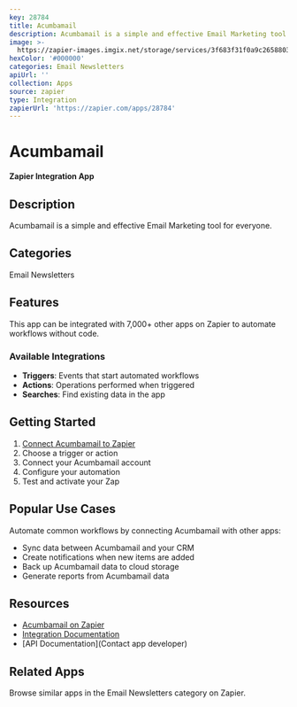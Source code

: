 ```yaml
---
key: 28784
title: Acumbamail
description: Acumbamail is a simple and effective Email Marketing tool for everyone.
image: >-
  https://zapier-images.imgix.net/storage/services/3f683f31f0a9c2658803bf5f4501f982.png?auto=format%2Ccompress&ixlib=python-3.0.0&q=50
hexColor: '#000000'
categories: Email Newsletters
apiUrl: ''
collection: Apps
source: zapier
type: Integration
zapierUrl: 'https://zapier.com/apps/28784'
---
```

# Acumbamail

**Zapier Integration App**

## Description

Acumbamail is a simple and effective Email Marketing tool for everyone.

## Categories

Email Newsletters

## Features

This app can be integrated with 7,000+ other apps on Zapier to automate workflows without code.

### Available Integrations

- **Triggers**: Events that start automated workflows
- **Actions**: Operations performed when triggered
- **Searches**: Find existing data in the app

## Getting Started

1. [Connect Acumbamail to Zapier](https://zapier.com/apps/28784)
2. Choose a trigger or action
3. Connect your Acumbamail account
4. Configure your automation
5. Test and activate your Zap

## Popular Use Cases

Automate common workflows by connecting Acumbamail with other apps:

- Sync data between Acumbamail and your CRM
- Create notifications when new items are added
- Back up Acumbamail data to cloud storage
- Generate reports from Acumbamail data

## Resources

- [Acumbamail on Zapier](https://zapier.com/apps/28784)
- [Integration Documentation](https://zapier.com/apps/28784/integrations)
- [API Documentation](Contact app developer)

## Related Apps

Browse similar apps in the Email Newsletters category on Zapier.
